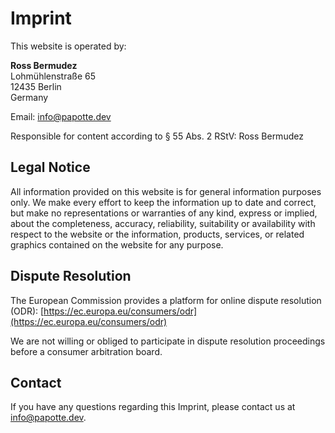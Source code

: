 # Imprint

This website is operated by:

**Ross Bermudez**  
Lohmühlenstraße 65  
12435 Berlin  
Germany

Email: info@papotte.dev

Responsible for content according to § 55 Abs. 2 RStV: Ross Bermudez

## Legal Notice

All information provided on this website is for general information purposes only. We make every effort to keep the information up to date and correct, but make no representations or warranties of any kind, express or implied, about the completeness, accuracy, reliability, suitability or availability with respect to the website or the information, products, services, or related graphics contained on the website for any purpose.

## Dispute Resolution

The European Commission provides a platform for online dispute resolution (ODR): [https://ec.europa.eu/consumers/odr](https://ec.europa.eu/consumers/odr)

We are not willing or obliged to participate in dispute resolution proceedings before a consumer arbitration board.

## Contact

If you have any questions regarding this Imprint, please contact us at info@papotte.dev.
